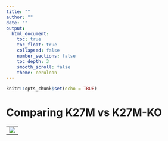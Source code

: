 ```yaml
---
title: ""
author: ""
date: ""
output: 
  html_document:
    toc: true
    toc_float: true
    collapsed: false
    number_sections: false
    toc_depth: 3
    smooth_scroll: false
    theme: cerulean
---
```


```r
knitr::opts_chunk$set(echo = TRUE)
```

# Comparing K27M vs K27M-KO
<table>
  <tr>
    <td><img src="gbm_boxplot.jpeg"></td>
  </tr>
 </table>
